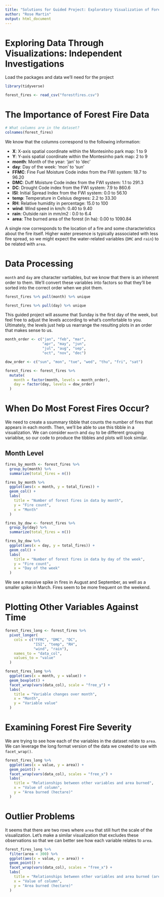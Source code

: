 ```yaml
---
title: "Solutions for Guided Project: Exploratory Visualization of Forest Fire Data"
author: "Rose Martin"
output: html_document
---
```


# Exploring Data Through Visualizations: Independent Investigations

Load the packages and data we'll need for the project

```r
library(tidyverse)

forest_fires <- read_csv("forestfires.csv")
```

# The Importance of Forest Fire Data

```r
# What columns are in the dataset?
colnames(forest_fires)
```

We know that the columns correspond to the following information:

* **X**: X-axis spatial coordinate within the Montesinho park map: 1 to 9 
* **Y**: Y-axis spatial coordinate within the Montesinho park map: 2 to 9 
* **month**: Month of the year: 'jan' to 'dec' 
* **day**: Day of the week: 'mon' to 'sun' 
* **FFMC**: Fine Fuel Moisture Code index from the FWI system: 18.7 to 96.20 
* **DMC**: Duff Moisture Code index from the FWI system: 1.1 to 291.3 
* **DC**: Drought Code index from the FWI system: 7.9 to 860.6 
* **ISI**: Initial Spread Index from the FWI system: 0.0 to 56.10 
* **temp**: Temperature in Celsius degrees: 2.2 to 33.30 
* **RH**: Relative humidity in percentage: 15.0 to 100 
* **wind**: Wind speed in km/h: 0.40 to 9.40 
* **rain**: Outside rain in mm/m2 : 0.0 to 6.4 
* **area**: The burned area of the forest (in ha): 0.00 to 1090.84 

A single row corresponds to the location of a fire and some characteristics about the fire itself. Higher water presence is typically asssociated with less fire spread, so we might expect the water-related variables (`DMC` and `rain`) to be related with `area`.

# Data Processing

`month` and `day` are character vartiables, but we know that there is an inherent order to them. We'll convert these variables into factors so that they'll be sorted into the correct order when we plot them.

```r
forest_fires %>% pull(month) %>% unique
```

```r
forest_fires %>% pull(day) %>% unique
```

This guided project will assume that Sunday is the first day of the week, but feel free to adjust the levels according to what's comfortable to you. Ultimately, the levels just help us rearrange the resulting plots in an order that makes sense to us.

```r
month_order <- c("jan", "feb", "mar",
                 "apr", "may", "jun",
                 "jul", "aug", "sep",
                 "oct", "nov", "dec")

dow_order <- c("sun", "mon", "tue", "wed", "thu", "fri", "sat")

forest_fires <- forest_fires %>% 
  mutate(
    month = factor(month, levels = month_order),
    day = factor(day, levels = dow_order)
  )
```

# When Do Most Forest Fires Occur?

We need to create a ssummary tibble that counts the number of fires that appears in each month. Then, we'll be able to use this tibble in a visualization. We can consider `month` and `day` to be different grouping variablse, so our code to produce the tibbles and plots will look similar.

## Month Level

```r
fires_by_month <- forest_fires %>%
  group_by(month) %>%
  summarize(total_fires = n())

fires_by_month %>% 
  ggplot(aes(x = month, y = total_fires)) +
  geom_col() +
  labs(
    title = "Number of forest fires in data by month",
    y = "Fire count",
    x = "Month"
  )
```

```r
fires_by_dow <- forest_fires %>%
  group_by(day) %>%
  summarize(total_fires = n())

fires_by_dow %>% 
  ggplot(aes(x = day, y = total_fires)) +
  geom_col() +
  labs(
    title = "Number of forest fires in data by day of the week",
    y = "Fire count",
    x = "Day of the week"
  )
```

We see a massive spike in fires in August and September, as well as a smaller spike in March. Fires seem to be more frequent on the weekend.

# Plotting Other Variables Against Time 

```r
forest_fires_long <- forest_fires %>% 
  pivot_longer(
    cols = c("FFMC", "DMC", "DC", 
             "ISI", "temp", "RH", 
             "wind", "rain"),
    names_to = "data_col",
    values_to = "value"
  )

forest_fires_long %>% 
  ggplot(aes(x = month, y = value)) +
  geom_boxplot() +
  facet_wrap(vars(data_col), scale = "free_y") +
  labs(
    title = "Variable changes over month",
    x = "Month",
    y = "Variable value"
  )
```

# Examining Forest Fire Severity

We are trying to see how each of the variables in the dataset relate to `area`. We can leverage the long format version of the data we created to use with `facet_wrap()`.

```r
forest_fires_long %>% 
  ggplot(aes(x = value, y = area)) +
  geom_point() +
  facet_wrap(vars(data_col), scales = "free_x") +
  labs(
    title = "Relationships between other variables and area burned",
    x = "Value of column",
    y = "Area burned (hectare)"
  )
```

# Outlier Problems

It seems that there are two rows where `area` that still hurt the scale of the visualization. Let's make a similar visualization that excludes these observations so that we can better see how each variable relates to `area`.

```r
forest_fires_long %>% 
  filter(area < 300) %>% 
  ggplot(aes(x = value, y = area)) +
  geom_point() +
  facet_wrap(vars(data_col), scales = "free_x") +
  labs(
    title = "Relationships between other variables and area burned (area < 300)",
    x = "Value of column",
    y = "Area burned (hectare)"
  )
```